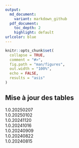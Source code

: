 ```yaml
---
output:
  md_document:
    variant: markdown_github
  pdf_document:
    toc_depth: 2
    highlight: default
urlcolor: blue
---
```

  
```r
knitr::opts_chunk$set(
  collapse = TRUE,
  comment = "#>",
  fig.path = "man/figures",
  out.width = "100%",
  echo = FALSE,
  results = "asis"
)
```

## Mise à jour des tables
1.0.20250207  
1.0.20250102  
1.0.20241120  
1.0.20241016  
1.0.20240909  
1.0.20240822  
1.0.20240815
